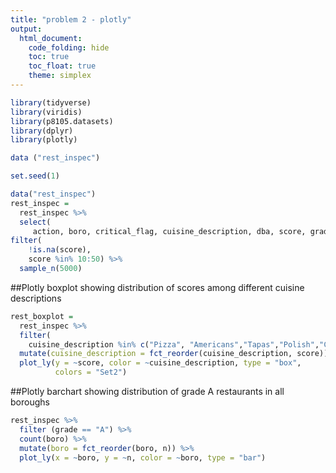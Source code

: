 ```yaml
---
title: "problem 2 - plotly"
output: 
  html_document:
    code_folding: hide
    toc: true
    toc_float: true
    theme: simplex
---
```




```r
library(tidyverse)
library(viridis)
library(p8105.datasets)
library(dplyr)
library(plotly)
```

```r
data ("rest_inspec")
```

```r
set.seed(1)

data("rest_inspec") 
rest_inspec = 
  rest_inspec %>%
  select(
     action, boro, critical_flag, cuisine_description, dba, score, grade) %>%
filter(
    !is.na(score), 
    score %in% 10:50) %>%
  sample_n(5000)
```


##Plotly boxplot showing distribution of scores among different cuisine descriptions 

```r
rest_boxplot =
  rest_inspec %>% 
  filter(
    cuisine_description %in% c("Pizza", "Americans","Tapas","Polish","Chinese","Irish")) %>%
  mutate(cuisine_description = fct_reorder(cuisine_description, score)) %>% 
  plot_ly(y = ~score, color = ~cuisine_description, type = "box",
          colors = "Set2")
```

##Plotly barchart showing distribution of grade A restaurants in all boroughs

```r
rest_inspec %>% 
  filter (grade == "A") %>%
  count(boro) %>% 
  mutate(boro = fct_reorder(boro, n)) %>% 
  plot_ly(x = ~boro, y = ~n, color = ~boro, type = "bar")
```


